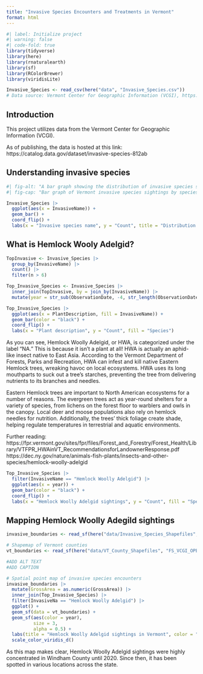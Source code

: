 ```yaml
---
title: "Invasive Species Encounters and Treatments in Vermont"
format: html
---
```


```r
#| label: Initialize project
#| warning: false
#| code-fold: true
library(tidyverse)
library(here)
library(rnaturalearth)
library(sf)
library(RColorBrewer)
library(viridisLite)
```

```r
Invasive_Species <- read_csv(here("data", "Invasive_Species.csv"))
# Data source: Vermont Center for Geographic Information (VCGI), https://catalog.data.gov/dataset/invasive-species-812ab
```

## Introduction

This project utilizes data from the Vermont Center for Geographic Information (VCGI). 

As of publishing, the data is hosted at this link:
https://catalog.data.gov/dataset/invasive-species-812ab 

## Understanding invasive species

```r
#| fig-alt: "A bar graph showing the distribution of invasive species sightings by species name in Vermont from 2007 to 2023. The number of Hemlock Woolly Adelgid sightings far exceeds the count for every other species."
#| fig-cap: "Bar graph of Vermont invasive species sightings by species name. Data source: Vermont Center for Geographic Information (VCGI), https://catalog.data.gov/dataset/invasive-species-812ab"

Invasive_Species |>
  ggplot(aes(x = InvasiveName)) +
  geom_bar() +
  coord_flip() +
  labs(x = "Invasive species name", y = "Count", title = "Distribution of invasive species sightings in Vermont (2007-2023)")
```

## What is Hemlock Wooly Adelgid?

```r
TopInvasive <- Invasive_Species |>
  group_by(InvasiveName) |>
  count() |>
  filter(n > 6)

Top_Invasive_Species <- Invasive_Species |>
  inner_join(TopInvasive, by = join_by(InvasiveName)) |>
  mutate(year = str_sub(ObservationDate, -4, str_length(ObservationDate)))
```

```r
Top_Invasive_Species |>
  ggplot(aes(x = PlantDescription, fill = InvasiveName)) +
  geom_bar(color = "black") +
  coord_flip() +
  labs(x = "Plant description", y = "Count", fill = "Species")
```

As you can see, Hemlock Woolly Adelgid, or HWA, is categorized under the label "NA." This is because it isn't a plant at all! HWA is actually an aphid-like insect native to East Asia. According to the Vermont Department of Forests, Parks and Recreation, HWA can infest and kill native Eastern Hemlock trees, wreaking havoc on local ecosystems. HWA uses its long mouthparts to suck out a tree's starches, preventing the tree from delivering nutrients to its branches and needles.

Eastern Hemlock trees are important to North American ecosystems for a number of reasons. The evergreen trees act as year-round shelters for a variety of species, from lichens on the forest floor to warblers and owls in the canopy. Local deer and moose populations also rely on hemlock needles for nutrition. Additionally, the trees' thick foliage create shade, helping regulate temperatures in terrestrial and aquatic environments.

Further reading:
https://fpr.vermont.gov/sites/fpr/files/Forest_and_Forestry/Forest_Health/Library/VTFPR_HWAinVT_RecommendationsforLandownerResponse.pdf 
https://dec.ny.gov/nature/animals-fish-plants/insects-and-other-species/hemlock-woolly-adelgid 

```r
Top_Invasive_Species |>
  filter(InvasiveName == "Hemlock Woolly Adelgid") |>
  ggplot(aes(x = year)) +
  geom_bar(color = "black") +
  coord_flip() +
  labs(x = "Hemlock Woolly Adelgid sightings", y = "Count", fill = "Species")
```

## Mapping Hemlock Woolly Adegild sightings

```r
invasive_boundaries <- read_sf(here("data/Invasive_Species_Shapefiles", "Invasive_Species.dbf"))
```

```r
# Shapemap of Vermont counties
vt_boundaries <- read_sf(here("data/VT_County_Shapefiles", "FS_VCGI_OPENDATA_Boundary_BNDHASH_poly_counties_SP_v1.dbf"))
```

```r
#ADD ALT TEXT
#ADD CAPTION

# Spatial point map of invasive species encounters
invasive_boundaries |>
  mutate(GrossArea = as.numeric(GrossArea)) |>
  inner_join(Top_Invasive_Species) |>
  filter(InvasiveNa == "Hemlock Woolly Adelgid") |>
  ggplot() +
  geom_sf(data = vt_boundaries) +
  geom_sf(aes(color = year),
          size = 3,
          alpha = 0.5) +
  labs(title = "Hemlock Woolly Adelgid sightings in Vermont", color = "Invasive species", y = "Latitude", x = "Longitude") +
  scale_color_viridis_d()
```
As this map makes clear, Hemlock Woolly Adelgid sightings were highly concentrated in Windham County until 2020. Since then, it has been spotted in various locations across the state.

